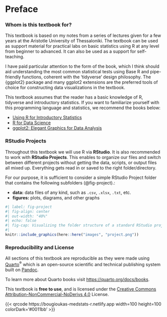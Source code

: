 # Preface {.unnumbered}

### Whom is this textbook for?

This textbook is based on my notes from a series of lectures given for a few years at the Aristotle University of Thessaloniki. The textbook can be used as support material for practical labs on basic statistics using R at any level from beginner to advanced. It can also be used as a support for self-teaching.

I have paid particular attention to the form of the book, which I think should aid understanding the most common statistical tests using Base R and pipe-friendly functions, coherent with the 'tidyverse' design philosophy. The {ggplot2} package and many ggplot2 extensions are the preferred tools of choice for constructing data visualizations in the textbook.

::: callout-tip
This textbook assumes that the reader has a basic knowledge of R, tidyverse and introductory statistics. If you want to familiarize yourself with this programming language and statistics, we recommend the books below:

-   [Using R for Introductory Statistics](https://www.routledge.com/Using-R-for-Introductory-Statistics/Verzani/p/book/9781466590731)
-   [R for Data Science](https://r4ds.had.co.nz/)
-   [ggplot2: Elegant Graphics for Data Analysis](https://ggplot2-book.org/)
:::

### RStudio Projects

Throughout this textbook we will use R via **RStudio**. It is also recommended to work with **RStudio Projects**. This enables to organize our files and switch between different projects without getting the data, scripts, or output files all mixed up. Everything gets read in or saved to the right folder/directory.

For our purpose, it is sufficient to consider a simple RStudio Project folder that contains the following subfolders (@fig-project).:

-   **data:** data files of any kind, such as `.csv`, `.xlsx`, `.txt`, etc.
-   **figures:** plots, diagrams, and other graphs

```r
#| label: fig-project
#| fig-align: center
#| out-width: "40%"
#| echo: false
#| fig-cap: Visualizing the folder structure of a standard RStudio project.
#| 
knitr::include_graphics(here::here("images", "project.png"))
```

### Reproducibility and License

All sections of this textbook are reproducible as they were made using [Quarto](https://quarto.org/)^®^ which is an open-source scientific and technical publishing system built on [Pandoc](https://pandoc.org/).

To learn more about Quarto books visit <https://quarto.org/docs/books>.

This textbook is **free to use**, and is licensed under the [Creative Commons Attribution-NonCommercial-NoDerivs 4.0](https://creativecommons.org/licenses/by-nc-nd/4.0/) License.

{{< qrcode https://bougioukas-medstats-r.netlify.app width=100 height=100 colorDark='#0011bb' >}}
